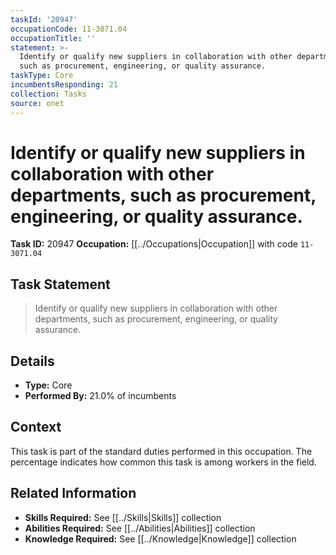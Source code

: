 ```yaml
---
taskId: '20947'
occupationCode: 11-3071.04
occupationTitle: ''
statement: >-
  Identify or qualify new suppliers in collaboration with other departments,
  such as procurement, engineering, or quality assurance.
taskType: Core
incumbentsResponding: 21
collection: Tasks
source: onet
---
```

# Identify or qualify new suppliers in collaboration with other departments, such as procurement, engineering, or quality assurance.

**Task ID:** 20947
**Occupation:** [[../Occupations|Occupation]] with code `11-3071.04`

## Task Statement

> Identify or qualify new suppliers in collaboration with other departments, such as procurement, engineering, or quality assurance.

## Details

- **Type:** Core
- **Performed By:** 21.0% of incumbents

## Context

This task is part of the standard duties performed in this occupation. The percentage indicates how common this task is among workers in the field.

## Related Information

- **Skills Required:** See [[../Skills|Skills]] collection
- **Abilities Required:** See [[../Abilities|Abilities]] collection
- **Knowledge Required:** See [[../Knowledge|Knowledge]] collection
